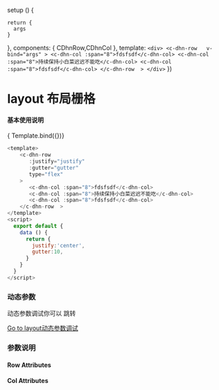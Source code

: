 

<Meta title='DHNUIDOCS/Row 栅格'/>

  setup () {
   
    return {
      args
    }
  },
  components: { CDhnRow,CDhnCol },
  template: `
    <div>
      <c-dhn-row  
        v-bind="args"
      >
       <c-dhn-col :span="8">fdsfsdf</c-dhn-col>
       <c-dhn-col :span="8">持续保持小白菜迟迟不能吃</c-dhn-col>
       <c-dhn-col :span="8">fdsfsdf</c-dhn-col>
       </c-dhn-row  >
    </div>
  `
})


# layout 布局栅格


#### 基本使用说明

<Preview>
  <Story name='basic' args={{
        justify:'center',
        gutter:10,
        type:'flex'
    }}>
    { Template.bind({})}
  </Story>
</Preview>


```javascript
<template>
    <c-dhn-row  
       :justify="justify"
       :gutter="gutter"
       type="flex"
    >
       <c-dhn-col :span="8">fdsfsdf</c-dhn-col>
       <c-dhn-col :span="8">持续保持小白菜迟迟不能吃</c-dhn-col>
       <c-dhn-col :span="8">fdsfsdf</c-dhn-col>
    </c-dhn-row  >
</template>
<script>
  export default {
    data () {
      return {
        justify:'center',
        gutter:10,
      }
    }
  }
</script>
```


### 动态参数

动态参数调试你可以 跳转

[Go to layout动态参数调试](?path=/docs/dhnui-row--index)


### 参数说明

#### Row Attributes

<ArgsTable of={CDhnRow}/>



#### Col Attributes

<ArgsTable of={CDhnCol}/>
